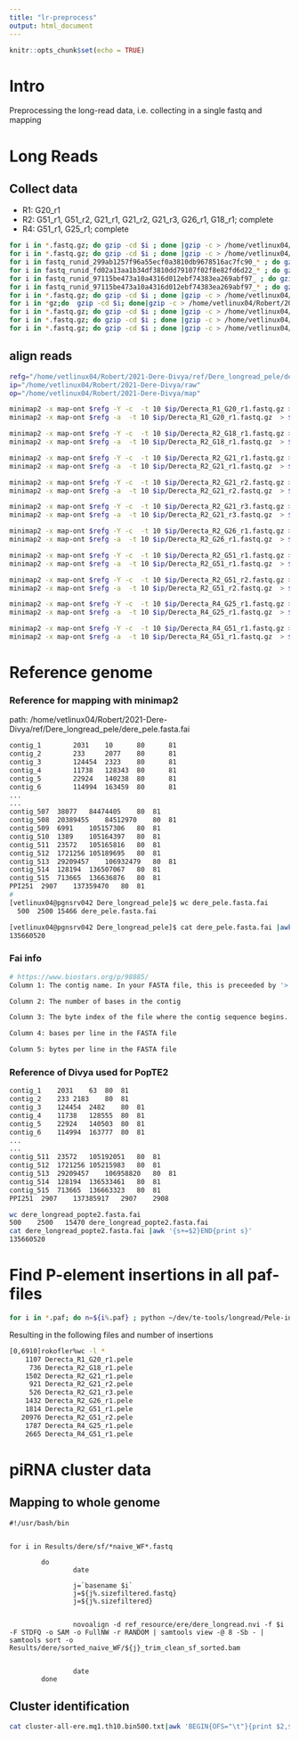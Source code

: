 ```yaml
---
title: "lr-preprocess"
output: html_document
---
```


```r
knitr::opts_chunk$set(echo = TRUE)
```

# Intro

Preprocessing the long-read data, i.e. collecting in a single fastq and mapping



# Long Reads

## Collect data

* R1: G20_r1
* R2: G51_r1, G51_r2, G21_r1, G21_r2, G21_r3, G26_r1, G18_r1; complete
* R4: G51_r1, G25_r1; complete

```bash
for i in *.fastq.gz; do gzip -cd $i ; done |gzip -c > /home/vetlinux04/Robert/2021-Dere-Divya/raw/Derecta_R2_G51_run1.fastq.gz &
for i in *.fastq.gz; do gzip -cd $i ; done |gzip -c > /home/vetlinux04/Robert/2021-Dere-Divya/raw/Derecta_R2_G51_run2.fastq.gz &
for i in fastq_runid_299ab1257f96a55ecf0a3810db9678516ac7fc90_* ; do gzip -cd $i; done | gzip -c > ../../Derecta_R2_G21_run1.fastq.gz 
for i in fastq_runid_fd02a13aa1b34df3810dd79107f02f8e82fd6d22_* ; do gzip -cd $i; done | gzip -c > /home/vetlinux04/Robert/2021-Dere-Divya/raw/Derecta_R2_G21_run2.fastq.gz 
for i in fastq_runid_97115be473a10a4316d012ebf74383ea269abf97_ ; do gzip -cd $i; done | gzip -c > /home/vetlinux04/Robert/2021-Dere-Divya/raw/Derecta_R2_G26.fastq.gz 
for i in fastq_runid_97115be473a10a4316d012ebf74383ea269abf97_* ; do gzip -cd $i; done | gzip -c > /home/vetlinux04/Robert/2021-Dere-Divya/raw/Derecta_R2_G26.fastq.gz 
for i in *.fastq.gz; do gzip -cd $i ; done |gzip -c > /home/vetlinux04/Robert/2021-Dere-Divya/raw/Derecta_R4_G51.fastq.gz &
for i in *gz;do  gzip -cd $i; done|gzip -c > /home/vetlinux04/Robert/2021-Dere-Divya/raw/Derecta_R2_G18_r1.fastq.gz
for i in *.fastq.gz; do gzip -cd $i ; done |gzip -c > /home/vetlinux04/Robert/2021-Dere-Divya/raw/Derecta_R2_G21_r3.fastq.gz &
for i in *.fastq.gz; do gzip -cd $i ; done |gzip -c > /home/vetlinux04/Robert/2021-Dere-Divya/raw/Derecta_R4_G25_r1.fastq.gz &
for i in *.fastq.gz; do gzip -cd $i ; done |gzip -c > /home/vetlinux04/Robert/2021-Dere-Divya/raw/Derecta_R1_G20_r1.fastq.gz &
```

## align reads

```bash
refg="/home/vetlinux04/Robert/2021-Dere-Divya/ref/Dere_longread_pele/dere_pele.fasta"
ip="/home/vetlinux04/Robert/2021-Dere-Divya/raw"
op="/home/vetlinux04/Robert/2021-Dere-Divya/map"

minimap2 -x map-ont $refg -Y -c  -t 10 $ip/Derecta_R1_G20_r1.fastq.gz > $op/Derecta_R1_G20_r1.paf  &
minimap2 -x map-ont $refg -a  -t 10 $ip/Derecta_R1_G20_r1.fastq.gz  > $op/Derecta_R1_G20_r1.sam 

minimap2 -x map-ont $refg -Y -c  -t 10 $ip/Derecta_R2_G18_r1.fastq.gz > $op/Derecta_R2_G18_r1.paf  &
minimap2 -x map-ont $refg -a  -t 10 $ip/Derecta_R2_G18_r1.fastq.gz  > $op/Derecta_R2_G18_r1.sam 

minimap2 -x map-ont $refg -Y -c  -t 10 $ip/Derecta_R2_G21_r1.fastq.gz > $op/Derecta_R2_G21_r1.paf  &
minimap2 -x map-ont $refg -a  -t 10 $ip/Derecta_R2_G21_r1.fastq.gz  > $op/Derecta_R2_G21_r1.sam 

minimap2 -x map-ont $refg -Y -c  -t 10 $ip/Derecta_R2_G21_r2.fastq.gz > $op/Derecta_R2_G21_r2.paf  &
minimap2 -x map-ont $refg -a  -t 10 $ip/Derecta_R2_G21_r2.fastq.gz  > $op/Derecta_R2_G21_r2.sam 

minimap2 -x map-ont $refg -Y -c  -t 10 $ip/Derecta_R2_G21_r3.fastq.gz > $op/Derecta_R2_G21_r3.paf  &
minimap2 -x map-ont $refg -a  -t 10 $ip/Derecta_R2_G21_r3.fastq.gz  > $op/Derecta_R2_G21_r3.sam 

minimap2 -x map-ont $refg -Y -c  -t 10 $ip/Derecta_R2_G26_r1.fastq.gz > $op/Derecta_R2_G26_r1.paf  &
minimap2 -x map-ont $refg -a  -t 10 $ip/Derecta_R2_G26_r1.fastq.gz  > $op/Derecta_R2_G26_r1.sam 

minimap2 -x map-ont $refg -Y -c  -t 10 $ip/Derecta_R2_G51_r1.fastq.gz > $op/Derecta_R2_G51_r1.paf  &
minimap2 -x map-ont $refg -a  -t 10 $ip/Derecta_R2_G51_r1.fastq.gz  > $op/Derecta_R2_G51_r1.sam 

minimap2 -x map-ont $refg -Y -c  -t 10 $ip/Derecta_R2_G51_r2.fastq.gz > $op/Derecta_R2_G51_r2.paf  &
minimap2 -x map-ont $refg -a  -t 10 $ip/Derecta_R2_G51_r2.fastq.gz  > $op/Derecta_R2_G51_r2.sam 

minimap2 -x map-ont $refg -Y -c  -t 10 $ip/Derecta_R4_G25_r1.fastq.gz > $op/Derecta_R4_G25_r1.paf  &
minimap2 -x map-ont $refg -a  -t 10 $ip/Derecta_R4_G25_r1.fastq.gz  > $op/Derecta_R4_G25_r1.sam 

minimap2 -x map-ont $refg -Y -c  -t 10 $ip/Derecta_R4_G51_r1.fastq.gz > $op/Derecta_R4_G51_r1.paf  &
minimap2 -x map-ont $refg -a  -t 10 $ip/Derecta_R4_G51_r1.fastq.gz  > $op/Derecta_R4_G51_r1.sam 

```
# Reference genome

### Reference for mapping with minimap2

path: /home/vetlinux04/Robert/2021-Dere-Divya/ref/Dere_longread_pele/dere_pele.fasta.fai
```bash
contig_1        2031    10      80      81
contig_2        233     2077    80      81
contig_3        124454  2323    80      81
contig_4        11738   128343  80      81
contig_5        22924   140238  80      81
contig_6        114994  163459  80      81
...
...
contig_507	38077	84474405	80	81
contig_508	20389455	84512970	80	81
contig_509	6991	105157306	80	81
contig_510	1389	105164397	80	81
contig_511	23572	105165816	80	81
contig_512	1721256	105189695	80	81
contig_513	29209457	106932479	80	81
contig_514	128194	136507067	80	81
contig_515	713665	136636876	80	81
PPI251	2907	137359470	80	81
#
[vetlinux04@pgnsrv042 Dere_longread_pele]$ wc dere_pele.fasta.fai 
  500  2500 15466 dere_pele.fasta.fai

[vetlinux04@pgnsrv042 Dere_longread_pele]$ cat dere_pele.fasta.fai |awk '{s+=$2}END{print s}'
135660520
```

### Fai info
```bash
# https://www.biostars.org/p/98885/
Column 1: The contig name. In your FASTA file, this is preceeded by '>'

Column 2: The number of bases in the contig

Column 3: The byte index of the file where the contig sequence begins. (Notice how it constantly increases by roughly the amount in column 2?)

Column 4: bases per line in the FASTA file

Column 5: bytes per line in the FASTA file
```

### Reference of Divya used for PopTE2
```bash
contig_1	2031	63	80	81
contig_2	233	2183	80	81
contig_3	124454	2482	80	81
contig_4	11738	128555	80	81
contig_5	22924	140503	80	81
contig_6	114994	163777	80	81
...
...
contig_511	23572	105192051	80	81
contig_512	1721256	105215983	80	81
contig_513	29209457	106958820	80	81
contig_514	128194	136533461	80	81
contig_515	713665	136663323	80	81
PPI251	2907	137385917	2907	2908

wc dere_longread_popte2.fasta.fai
500    2500   15470 dere_longread_popte2.fasta.fai
cat dere_longread_popte2.fasta.fai |awk '{s+=$2}END{print s}'
135660520
```

# Find P-element insertions in all paf-files
```bash
for i in *.paf; do n=${i%.paf} ; python ~/dev/te-tools/longread/Pele-insertion-finder.py --paf $i > ../pele-insertions/$n.pele  ; done
```

Resulting in the following files and number of insertions 
```bash
[0,6910]rokofler%wc -l *
    1107 Derecta_R1_G20_r1.pele
     736 Derecta_R2_G18_r1.pele
    1502 Derecta_R2_G21_r1.pele
     921 Derecta_R2_G21_r2.pele
     526 Derecta_R2_G21_r3.pele
    1432 Derecta_R2_G26_r1.pele
    1814 Derecta_R2_G51_r1.pele
   20976 Derecta_R2_G51_r2.pele
    1787 Derecta_R4_G25_r1.pele
    2665 Derecta_R4_G51_r1.pele
```


# piRNA cluster data
## Mapping to whole genome
```bahs
#!/usr/bash/bin


for i in Results/dere/sf/*naive_WF*.fastq

        do
                date

                j=`basename $i`
                j=${j%.sizefiltered.fastq}
                j=${j%.sizefiltered}

 
                novoalign -d ref_resource/ere/dere_longread.nvi -f $i -F STDFQ -o SAM -o FullNW -r RANDOM | samtools view -@ 8 -Sb - | samtools sort -o  Results/dere/sorted_naive_WF/${j}_trim_clean_sf_sorted.bam
        

                date
        done
```


## Cluster identification

```bash
cat cluster-all-ere.mq1.th10.bin500.txt|awk 'BEGIN{OFS="\t"}{print $2,$3,$4,$5}' > cluster-all-ere.mq1.th10.bin500.bed
```


